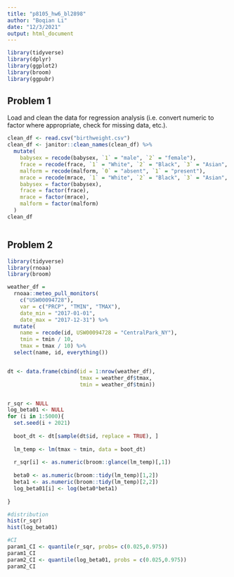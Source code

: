 ```yaml
---
title: "p8105_hw6_bl2898"
author: "Boqian Li"
date: "12/3/2021"
output: html_document
---
```

```r
library(tidyverse)
library(dplyr)
library(ggplot2)
library(broom)
library(ggpubr)
```

## Problem 1
Load and clean the data for regression analysis (i.e. convert numeric to factor where appropriate, check for missing data, etc.).
```r
clean_df <- read.csv("birthweight.csv") 
clean_df <- janitor::clean_names(clean_df) %>% 
  mutate(
    babysex = recode(babysex, `1` = "male", `2` = "female"),
    frace = recode(frace, `1` = "White", `2` = "Black", `3` = "Asian", `4` = "Puerto Rican", `8` = "Other", `9` = "Unknown"),
    malform = recode(malform, `0` = "absent", `1` = "present"),
    mrace = recode(mrace, `1` = "White", `2` = "Black", `3` = "Asian", `4` = "Puerto Rican", `8` = "Other"),
    babysex = factor(babysex),
    frace = factor(frace),
    mrace = factor(mrace),
    malform = factor(malform)
  )
clean_df
```

```r

```


## Problem 2
```r
library(tidyverse)
library(rnoaa)
library(broom)

weather_df = 
  rnoaa::meteo_pull_monitors(
    c("USW00094728"),
    var = c("PRCP", "TMIN", "TMAX"), 
    date_min = "2017-01-01",
    date_max = "2017-12-31") %>%
  mutate(
    name = recode(id, USW00094728 = "CentralPark_NY"),
    tmin = tmin / 10,
    tmax = tmax / 10) %>%
  select(name, id, everything())


dt <- data.frame(cbind(id = 1:nrow(weather_df),
                       tmax = weather_df$tmax,
                       tmin = weather_df$tmin))


r_sqr <- NULL
log_beta01 <- NULL
for (i in 1:5000){
  set.seed(i + 2021)
  
  boot_dt <- dt[sample(dt$id, replace = TRUE), ]
  
  lm_temp <- lm(tmax ~ tmin, data = boot_dt)
  
  r_sqr[i] <- as.numeric(broom::glance(lm_temp)[,1])
  
  beta0 <- as.numeric(broom::tidy(lm_temp)[1,2])
  beta1 <- as.numeric(broom::tidy(lm_temp)[2,2])
  log_beta01[i] <- log(beta0*beta1)
  
}

#distribution
hist(r_sqr)
hist(log_beta01)

#CI
param1_CI <- quantile(r_sqr, probs= c(0.025,0.975))
param1_CI
param2_CI <- quantile(log_beta01, probs = c(0.025,0.975))
param2_CI
```


